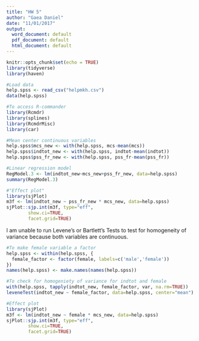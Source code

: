```yaml
---
title: "HW 5"
author: "Gaea Daniel"
date: "11/01/2017"
output:
  word_document: default
  pdf_document: default
  html_document: default
---
```


```r
knitr::opts_chunk$set(echo = TRUE)
library(tidyverse)
library(haven)

#Load data
help.spss <- read_csv("helpmkh.csv")
data(help.spss)

#To access R-commander
library(Rcmdr)
library(splines)
library(RcmdrMisc)
library(car)

#Mean center continuous variables 
help.spss$mcs_new <- with(help.spss, mcs-mean(mcs))
help.spss$indtot_new <- with(help.spss, indtot-mean(indtot))
help.spss$pss_fr_new <- with(help.spss, pss_fr-mean(pss_fr))

#Linear regression model 
RegModel.3 <- lm(indtot_new~mcs_new+pss_fr_new, data=help.spss)
summary(RegModel.3)

#"Effect plot"
library(sjPlot)
m3f <- lm(indtot_new ~ pss_fr_new * mcs_new, data=help.spss)
sjPlot::sjp.int(m3f, type="eff",
        show.ci=TRUE,
        facet.grid=TRUE)
```
I am unable to run Levene's or Bartlett's Tests to test for homogeneity of variance because both variables are continuous.

```r
#To make female variable a factor
help.spss <- within(help.spss, {
  female_factor <- factor(female, labels=c('male','female'))
})
names(help.spss) <- make.names(names(help.spss))

#To check for homogeniety of variance for indtot and female
with(help.spss, tapply(indtot_new, female_factor, var, na.rm=TRUE))
leveneTest(indtot_new ~ female_factor, data=help.spss, center="mean")

#Effect plot
library(sjPlot)
m3f <- lm(indtot_new ~ female * mcs_new, data=help.spss)
sjPlot::sjp.int(m3f, type="eff",
        show.ci=TRUE,
        facet.grid=TRUE)
```
